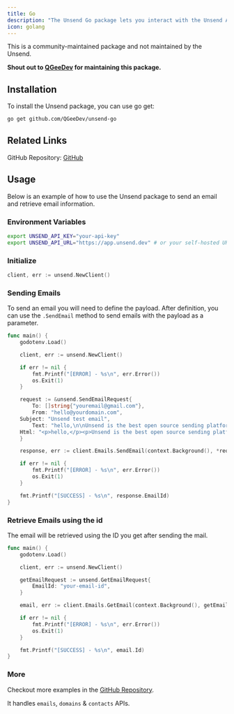 ```yaml
---
title: Go
description: "The Unsend Go package lets you interact with the Unsend API to send and manage emails as well as domains. This is a quick guide on using the package to send emails and retrieve email information."
icon: golang
---
```


<Warning>
  This is a community-maintained package and not maintained by the Unsend.
</Warning>

**Shout out to [QGeeDev](https://bsky.app/profile/qgdev.co.uk) for maintaining this package.**

## Installation

To install the Unsend package, you can use go get:

```bash
go get github.com/QGeeDev/unsend-go
```

## Related Links

GitHub Repository: [GitHub](https://github.com/QGeeDev/unsend-go)

## Usage

Below is an example of how to use the Unsend package to send an email and retrieve email information.

### Environment Variables

```bash
export UNSEND_API_KEY="your-api-key"
export UNSEND_API_URL="https://app.unsend.dev" # or your self-hosted URL
```

### Initialize

```go
client, err := unsend.NewClient()
```

### Sending Emails

To send an email you will need to define the payload. After definition, you can use the `.SendEmail` method to send emails with the payload as a parameter.

```go
func main() {
	godotenv.Load()

	client, err := unsend.NewClient()

	if err != nil {
		fmt.Printf("[ERROR] - %s\n", err.Error())
		os.Exit(1)
	}

	request := &unsend.SendEmailRequest{
		To: []string{"youremail@gmail.com"},
		From: "hello@yourdomain.com",
    Subject: "Unsend test email",
		Text: "hello,\n\nUnsend is the best open source sending platform",
    Html: "<p>hello,</p><p>Unsend is the best open source sending platform</p><p>check out <a href='https://unsend.dev'>unsend.dev</a></p>",
	}

	response, err := client.Emails.SendEmail(context.Background(), *request)

	if err != nil {
		fmt.Printf("[ERROR] - %s\n", err.Error())
		os.Exit(1)
	}

	fmt.Printf("[SUCCESS] - %s\n", response.EmailId)
}

```

### Retrieve Emails using the id

The email will be retrieved using the ID you get after sending the mail.

```go
func main() {
	godotenv.Load()

	client, err := unsend.NewClient()

	getEmailRequest := unsend.GetEmailRequest{
		EmailId: "your-email-id",
	}

	email, err := client.Emails.GetEmail(context.Background(), getEmailRequest)

	if err != nil {
		fmt.Printf("[ERROR] - %s\n", err.Error())
		os.Exit(1)
	}

	fmt.Printf("[SUCCESS] - %s\n", email.Id)
}
```

### More

Checkout more examples in the [GitHub Repository](https://github.com/QGeeDev/unsend-go/tree/main/examples).

It handles `emails`, `domains` & `contacts` APIs.
